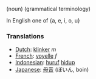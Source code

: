 (noun) (grammatical terminology)

In English one of {a, e, i, o, u}

===Translations===
*[[Dutch]]: [[klinker]] ''m''
*[[French]]: [[voyelle]] ''f''
*[[Indonesian]]: [[huruf]] [[hidup]]
*[[Japanese]]: [[母音]] (ぼいん, boin)